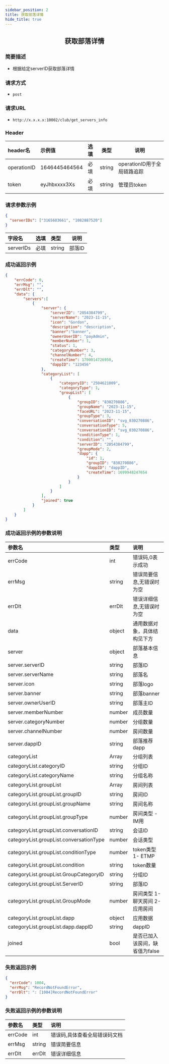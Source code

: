 ```yaml
---
sidebar_position: 2
title: 获取部落详情
hide_title: true
---
```


<center>

## 获取部落详情

</center>

### 简要描述
- 根据给定serverID获取部落详情
### 请求方式
- `post` 
### 请求URL
- `http://x.x.x.x:10002/club/get_servers_info` 


### Header
|header名|示例值|选填|类型|说明|
|:----    |:-------    |:--- |---|------      |
|operationID|1646445464564|必填|string|operationID用于全局链路追踪|
|token|eyJhbxxxx3Xs|必填|string|管理员token|


### 请求参数示例


```json
{
  "serverIDs": ["3165603661", "1082887520"]
}
```
|字段名|选填|类型|说明|
|:----    |:-------    |:--- |---|
|serverIDs|必填|string|部落ID|
### 成功返回示例


```json
{
    "errCode": 0,
    "errMsg": "",
    "errDlt": "",
    "data": {
        "servers":[
            {
                "server": {
                    "serverID": "2054384799",
                    "serverName": "2023-11-15",
                    "icon": "Gordon",
                    "description": "description",
                    "banner":"banner",
                    "ownerUserID": "payAdmin",
                    "memberNumber": 1,
                    "status": 1,
                    "categoryNumber": 3,
                    "channelNumber": 4,
                    "createTime": 1700014726950,
                    "dappID": "123456"
                },
                "categoryList": [
                    {
                        "categoryID": "2504621009",
                        "categoryType": 1,
                        "groupList": [
                            {
                                "groupID": "830270886",
                                "groupName": "2023-11-15",
                                "faceURL": "2023-11-15",
                                "groupType": 3,
                                "conversationID": "svg_830270886",
                                "conversationType": 5,
                                "conversationID": "svg_830270886",
                                "conditionType": 1,
                                "condition": "",
                                "serverID": "2054384799",
                                "groupMode": 2,
                                "dapp": {
                                    "id": 1,
                                    "groupID": "830270886",
                                    "dappID": "dappID",
                                    "createTime": 1699948247654
                                }
                            }
                        ]
                    }
                ],
                "joined": true
            }
        ]
    }
}
```
### 成功返回示例的参数说明


|参数名|类型|说明|
|:----    |:-------    |:--- |
|errCode|int|错误码,0表示成功|
|errMsg|string|错误简要信息,无错误时为空|
|errDlt|errDlt|错误详细信息,无错误时为空|
|data|object|通用数据对象，具体结构见下方|
|server|object|部落基本信息|
|server.serverID|string|部落ID|
|server.serverName|string|部落名|
|server.icon|string|部落logo|
|server.banner|string|部落banner|
|server.ownerUserID|string|部落主ID|
|server.memberNumber|number|成员数量|
|server.categoryNumber|number|分组数量|
|server.channelNumber|number|房间数量|
|server.dappID|string|部落推荐dapp|
|categoryList|Array|分组列表|
|categoryList.categoryID|string|分组ID|
|categoryList.categoryName|string|分组名称|
|categoryList.groupList|Array|房间列表|
|categoryList.groupList.groupID|string|房间ID|
|categoryList.groupList.groupName|string|房间名称|
|categoryList.groupList.groupType|number|房间类型 - IM用|
|categoryList.groupList.conversationID|string|会话ID|
|categoryList.groupList.conversationType|number|会话类型|
|categoryList.groupList.conditionType|number|token类型 1- ETMP|
|categoryList.groupList.condition|string|token数量|
|categoryList.groupList.GroupCategoryID|string|分组ID|
|categoryList.groupList.ServerID|string|部落ID|
|categoryList.groupList.GroupMode|number|房间类型 1-聊天房间 2-应用房间|
|categoryList.groupList.dapp|object|应用数据|
|categoryList.groupList.dapp.dappID|string|dappID|
|joined|bool|是否已加入该房间，缺省值为false|


### 失败返回示例


```json
{
  "errCode": 1004,
  "errMsg": "RecordNotFoundError",
  "errDlt": ": [1004]RecordNotFoundError"
}
```
### 失败返回示例的参数说明


|参数名|类型|说明|
|:----    |:-------    |:--- |
|errCode|int|错误码,具体查看全局错误码文档|
|errMsg|string|错误简要信息|
|errDlt|errDlt|错误详细信息|
